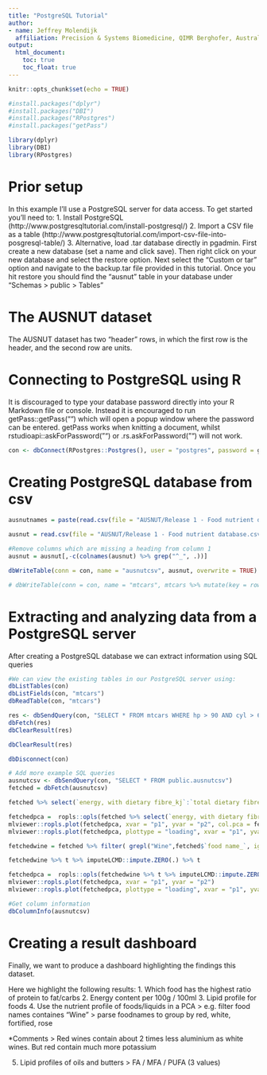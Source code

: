 ```yaml
---
title: "PostgreSQL Tutorial"
author:
- name: Jeffrey Molendijk
  affiliation: Precision & Systems Biomedicine, QIMR Berghofer, Australia
output: 
  html_document: 
    toc: true
    toc_float: true
---
```


```r
knitr::opts_chunk$set(echo = TRUE)

#install.packages("dplyr")
#install.packages("DBI")
#install.packages("RPostgres")
#install.packages("getPass")

library(dplyr)
library(DBI)
library(RPostgres)
```

# Prior setup
In this example I'll use a PostgreSQL server for data access. 
To get started you'll need to:
1. Install PostgreSQL (http://www.postgresqltutorial.com/install-postgresql/)
2. Import a CSV file as a table (http://www.postgresqltutorial.com/import-csv-file-into-posgresql-table/)
3. Alternative, load .tar database directly in pgadmin. 
First create a new database (set a name and click save). Then right click on your new database and select the restore option. Next select the "Custom or tar" option and navigate to the backup.tar file provided in this tutorial. Once you hit restore you should find the "ausnut" table in your database under "Schemas > public > Tables"

# The AUSNUT dataset
The AUSNUT dataset has two "header" rows, in which the first row is the header, and the second row are units. 

# Connecting to PostgreSQL using R
It is discouraged to type your database password directly into your R Markdown file or console. Instead it is encouraged to run getPass::getPass("") which will open a popup window where the password can be entered. getPass works when knitting a document, whilst rstudioapi::askForPassword("") or .rs.askForPassword("") will not work. 

```r
con <- dbConnect(RPostgres::Postgres(), user = "postgres", password = getPass::getPass("Database password"), dbname = "AUSNUT")
```

# Creating PostgreSQL database from csv

```r
ausnutnames = paste(read.csv(file = "AUSNUT/Release 1 - Food nutrient database.csv",header = FALSE, stringsAsFactors = FALSE)[1,] %>% unlist, read.csv(file = "AUSNUT/Release 1 - Food nutrient database.csv",header = FALSE, stringsAsFactors = FALSE)[2,] %>% unlist,sep = "_") %>% tolower()

ausnut = read.csv(file = "AUSNUT/Release 1 - Food nutrient database.csv",header = FALSE, skip = 2) %>% purrr::set_names(., nm = ausnutnames) %>% as.data.frame()

#Remove columns which are missing a heading from column 1
ausnut = ausnut[,-c(colnames(ausnut) %>% grep("^_", .))]

dbWriteTable(conn = con, name = "ausnutcsv", ausnut, overwrite = TRUE)

# dbWriteTable(conn = con, name = "mtcars", mtcars %>% mutate(key = row.names(.)), overwrite = TRUE)
```

# Extracting and analyzing data from a PostgreSQL server
After creating a PostgreSQL database we can extract information using SQL queries

```r
#We can view the existing tables in our PostgreSQL server using:
dbListTables(con)
dbListFields(con, "mtcars")
dbReadTable(con, "mtcars")

res <- dbSendQuery(con, "SELECT * FROM mtcars WHERE hp > 90 AND cyl > 6")
dbFetch(res)
dbClearResult(res)

dbClearResult(res)

dbDisconnect(con)
```


```r
# Add more example SQL queries
ausnutcsv <- dbSendQuery(con, "SELECT * FROM public.ausnutcsv")
fetched = dbFetch(ausnutcsv)

fetched %>% select(`energy, with dietary fibre_kj`:`total dietary fibre_g`)

fetchedpca =  ropls::opls(fetched %>% select(`energy, with dietary fibre_kj`:`total dietary fibre_g`) %>% as.matrix())
mlviewer::ropls.plot(fetchedpca, xvar = "p1", yvar = "p2", col.pca = fetched$classification_ %>% as.factor())
mlviewer::ropls.plot(fetchedpca, plottype = "loading", xvar = "p1", yvar = "p2") %>% plotly::ggplotly()

fetchedwine = fetched %>% filter( grepl("Wine",fetched$`food name_`, ignore.case = TRUE)) %>% select(`aluminium (al)_ug`:`zinc (zn)_mg`) %>% select_if(~sum(!is.na(.)) > 10)

fetchedwine %>% t %>% imputeLCMD::impute.ZERO(.) %>% t

fetchedpca =  ropls::opls(fetchedwine %>% t %>% imputeLCMD::impute.ZERO(.) %>% t)
mlviewer::ropls.plot(fetchedpca, xvar = "p1", yvar = "p2")
mlviewer::ropls.plot(fetchedpca, plottype = "loading", xvar = "p1", yvar = "p2") %>% plotly::ggplotly()

#Get column information
dbColumnInfo(ausnutcsv)
```

# Creating a result dashboard
Finally, we want to produce a dashboard highlighting the findings this dataset.

Here we highlight the following results:
1. Which food has the highest ratio of protein to fat/carbs
2. Energy content per 100g / 100ml
3. Lipid profile for foods
4. Use the nutrient profile of foods/liquids in a PCA > e.g. filter food names containes "Wine" > parse foodnames to group by red, white, fortified, rose

*Comments > Red wines contain about 2 times less aluminium as white wines. But red contain much more potassium

5. Lipid profiles of oils and butters > FA / MFA / PUFA (3 values)

```r

```